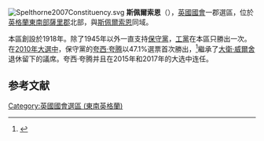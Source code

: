 [[File:Spelthorne2007Constituency.svg|right]]
'''斯佩爾索恩'''（{{lang-en|Spelthorne}}），[[英國|英國]][[英國國會|國會]]一郡選區，位於[[英格蘭|英格蘭]][[東南英格蘭|東南部]][[薩里郡|薩里郡]]北部，與[[斯佩爾索恩|斯佩爾索恩]]同域。

本區創設於1918年。除了1945年以外一直支持[[保守黨_(英國)|保守黨]]，[[工黨_(英國)|工黨]]在本區只勝出一次。在[[2010年英國大選|2010年大選中]]，保守黨的[[夸西·夸腾|夸西·夸腾]]以47.1%選票首次勝出，<ref name="">{{cite news
|publisher=[[英國廣播公司|英國廣播公司]]
|date=2010年5月7日
|title=Election 2010/Constituency/Spelthorne
|url=http://news.bbc.co.uk/1/shared/election2010/results/constituency/e34.stm
|accessdate=2010年10月31日
|archive-date=2017年8月23日
|archive-url=https://web.archive.org/web/20170823070447/http://news.bbc.co.uk/1/shared/election2010/results/constituency/e34.stm
|dead-url=no
}}</ref>繼承了[[大衛·威爾舍|大衛·威爾舍]]退休留下的議席。夸西·夸腾并且在2015年和2017年的大选中连任。

==参考文献==
<div class="references-small">
<references></references>
</div>
{{英國國會選區 (東南英格蘭)}}
{{DEFAULTSORT:Spelthorne}}
[[Category:英國國會選區_(東南英格蘭)|Category:英國國會選區 (東南英格蘭)]]